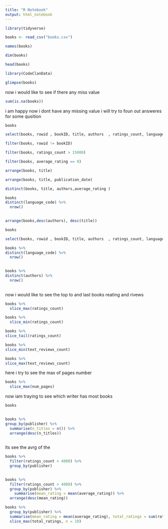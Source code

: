 ```yaml
---
title: "R Notebook"
output: html_notebook
---
```


```r
library(tidyverse)
```

```r
books <- read_csv("books.csv")
```

```r
names(books)
```

```r
dim(books)
```

```r
head(books)
```

```r
library(CodeClanData)
```

```r
glimpse(books)
```

now i would like to see if there any miss value

```r
sum(is.na(books))
```




i am happy now i dont have any missing value i will try to foun out  answeres for some qusition 


```r
books
```





```r
select(books, rowid , bookID, title, authors  , ratings_count, language_code) 
```

```r
filter(books, rowid != bookID)
```



```r
filter(books, ratings_count > 15000)
```

```r
filter(books, average_rating == 0)
```

```r
arrange(books, title)
```

```r
arrange(books, title, publication_date)
```

```r
distinct(books, title, authors,average_rating )
```
```r
books
distinct(language_code) %>% 
  nrow()
  
```


```r
arrange(books,desc(authors), desc(title))
```

```r
books
```


```r
select(books, rowid , bookID, title, authors  , ratings_count, language_code) 
```



```r
books %>% 
distinct(language_code) %>% 
  nrow()
  
```

```r
books %>% 
distinct(authors) %>% 
  nrow()
  
```




now i would like to see the top to and last books reating and rivews  



```r
books %>% 
  slice_max(ratings_count)
```


```r
books %>% 
  slice_min(ratings_count)
```


```r
books %>% 
slice_tail(ratings_count)
```

```r
books %>% 
slice_min(text_reviews_count)
```

```r
books %>% 
slice_max(text_reviews_count)
```
here i try to see the max of pages number
```r
books %>% 
  slice_max(num_pages)
```
now iam traying to see which writer has most books

```r
books
  
```

```r
books %>%  
group_by(publisher) %>%
  summarise(n_titles = n()) %>% 
  arrange(desc(n_titles))
 
```
lts see the avrg of the 

```r
books %>% 
  filter(ratings_count > 4000) %>% 
  group_by(publisher) 
  
```


```r
books %>% 
  filter(ratings_count > 4000) %>% 
  group_by(publisher) %>% 
    summarise(mean_rating = mean(average_rating)) %>%
  arrange(desc(mean_rating))
```

```r
books %>% 
  group_by(publisher) %>% 
  summarise(mean_rating = mean(average_rating), total_ratings = sum(ratings_count)) %>% 
  slice_max(total_ratings, n = 10)
```

